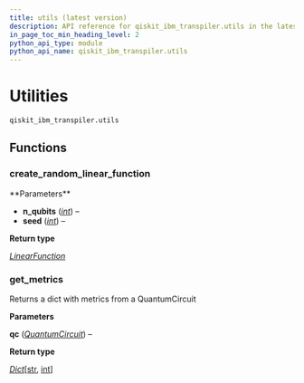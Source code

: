 ```yaml
---
title: utils (latest version)
description: API reference for qiskit_ibm_transpiler.utils in the latest version of qiskit-ibm-transpiler
in_page_toc_min_heading_level: 2
python_api_type: module
python_api_name: qiskit_ibm_transpiler.utils
---
```


<span id="utilities-qiskit-ibm-transpiler-utils" />

<span id="module-qiskit_ibm_transpiler.utils" />

# Utilities

`qiskit_ibm_transpiler.utils`

## Functions

### create\_random\_linear\_function

<Function id="qiskit_ibm_transpiler.utils.create_random_linear_function" github="https://github.com/Qiskit/qiskit-ibm-transpiler/tree/stable/0.14/qiskit_ibm_transpiler/utils.py#L86-L87" signature="qiskit_ibm_transpiler.utils.create_random_linear_function(n_qubits, seed=123)">
  **Parameters**

  *   **n\_qubits** ([*int*](https://docs.python.org/3/library/functions.html#int "(in Python v3.13)")) –
  *   **seed** ([*int*](https://docs.python.org/3/library/functions.html#int "(in Python v3.13)")) –

  **Return type**

  [*LinearFunction*](/docs/api/qiskit/qiskit.circuit.library.LinearFunction "(in Qiskit v2.1)")
</Function>

### get\_metrics

<Function id="qiskit_ibm_transpiler.utils.get_metrics" github="https://github.com/Qiskit/qiskit-ibm-transpiler/tree/stable/0.14/qiskit_ibm_transpiler/utils.py#L70-L78" signature="qiskit_ibm_transpiler.utils.get_metrics(qc)">
  Returns a dict with metrics from a QuantumCircuit

  **Parameters**

  **qc** ([*QuantumCircuit*](/docs/api/qiskit/qiskit.circuit.QuantumCircuit "(in Qiskit v2.1)")) –

  **Return type**

  [*Dict*](https://docs.python.org/3/library/typing.html#typing.Dict "(in Python v3.13)")\[[str](https://docs.python.org/3/library/stdtypes.html#str "(in Python v3.13)"), [int](https://docs.python.org/3/library/functions.html#int "(in Python v3.13)")]
</Function>

